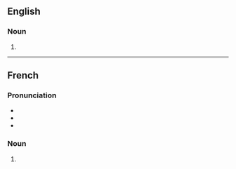 ==English==

===Noun===
{{head|en|noun form}}

# {{plural of|en|mistral}}

----

==French==

===Pronunciation===
* {{fr-IPA}}
* {{homophones|fr|mistral}}
* {{hyphenation|fr|mis|trals}}

===Noun===
{{head|fr|noun plural form|g=m}}

# {{plural of|fr|mistral}}
